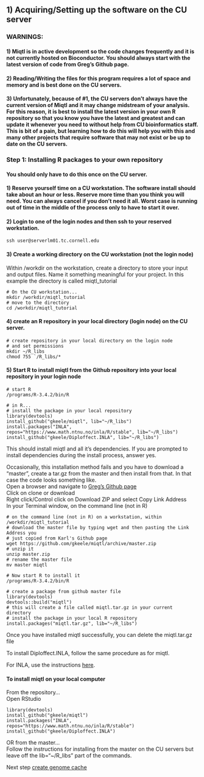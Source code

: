 
## 1) Acquiring/Setting up the software on the CU server

### WARNINGS:  
#### 1) Miqtl is in active development so the code changes frequently and it is not currently hosted on Bioconductor. You should always start with the latest version of code from Greg's Github page.  
#### 2) Reading/Writing the files for this program requires a lot of space and memory and is best done on the CU servers.  
#### 3) Unfortunately, because of #1, the CU servers don't always have the current version of Miqtl and it may change midstream of your analysis.  For this reason, it is best to install the latest version in your own R repository so that you know you have the latest and greatest and can update it whenever you need to without help from CU bioinformatics staff. This is bit of a pain, but learning how to do this will help you with this and many other projects that require software that may not exist or be up to date on the CU servers. 

### Step 1: Installing R packages to your own repository  

#### You should only have to do this once on the CU server.

#### 1) Reserve yourself time on a CU workstation.  The software install should take about an hour or less. Reserve more time than you think you will need. You can always cancel if you don't need it all. Worst case is running out of time in the middle of the process only to have to start it over. 

#### 2) Login to one of the login nodes and then ssh to your reserved workstation.
```
ssh user@serverlm01.tc.cornell.edu
```
#### 3) Create a working directory on the CU workstation (not the login node)
Within /workdir on the workstation, create a directory to store your input and output files.  Name it something meaningful for your project.   In this example the directory is called miqtl_tutorial  
```
# On the CU workstation...
mkdir /workdir/miqtl_tutorial
# move to the directory
cd /workdir/miqtl_tutorial
```
#### 4) create an R repository in your local directory (login node) on the CU server.
```
# create repository in your local directory on the login node
# and set permissions 
mkdir ~/R_libs
chmod 755 `/R_libs/*
```
#### 5)  Start R to install miqtl from the Github repository into your local repository in your login node  
```
# start R 
/programs/R-3.4.2/bin/R

# in R...
# install the package in your local repository
library(devtools)
install_github("gkeele/miqtl", lib="~/R_libs")
install.packages("INLA", repos="https://www.math.ntnu.no/inla/R/stable", lib="~/R_libs")
install_github("gkeele/Diploffect.INLA", lib="~/R_libs")
```
This should install miqtl and all it's dependencies.  If you are prompted to install dependencies during the install process, answer yes.

Occasionally, this installation method fails and you have to download a "master", create a tar.gz from the master and then install from that.  In that case the code looks something like.  
Open a browser and navigate to [Greg's Github page ](https://github.com/gkeele/miqtl)  
Click on clone or download  
Right click/Control click on Download ZIP and select Copy Link Address  
In your Terminal window, on the command line (not in R) 
```
# on the command line (not in R) on a workstation, within /workdir/miqtl_tutorial
# download the master file by typing wget and then pasting the Link Address you
# just copied from Karl's Github page
wget https://github.com/gkeele/miqtl/archive/master.zip
# unzip it
unzip master.zip
# rename the master file
mv master miqtl

# Now start R to install it
/programs/R-3.4.2/bin/R

# create a package from github master file
library(devtools)
devtools::build("miqtl")
# this will create a file called miqtl.tar.gz in your current directory
# install the package in your local R repository
install.packages("miqtl.tar.gz", lib="~/R_libs")
```
Once you have installed miqtl successfully, you can delete the miqtl.tar.gz file  

To install Diploffect.INLA, follow the same procedure as for miqtl.

For INLA, use the instructions [here ](http://www.r-inla.org/download).

#### To install miqtl on your local computer
From the repository...  
Open RStudio  
```
library(devtools)
install_github("gkeele/miqtl")
install.packages("INLA", repos="https://www.math.ntnu.no/inla/R/stable")
install_github("gkeele/Diploffect.INLA")
```
OR from the master...  
Follow the instructions for installing from the master on the CU servers but leave off the lib="~/R_libs" part of the commands.


Next step [create genome cache](https://github.com/Sethupathy-Lab/MIQTL/blob/master/Miqtl.CreateGenomeCache.Rmd)
